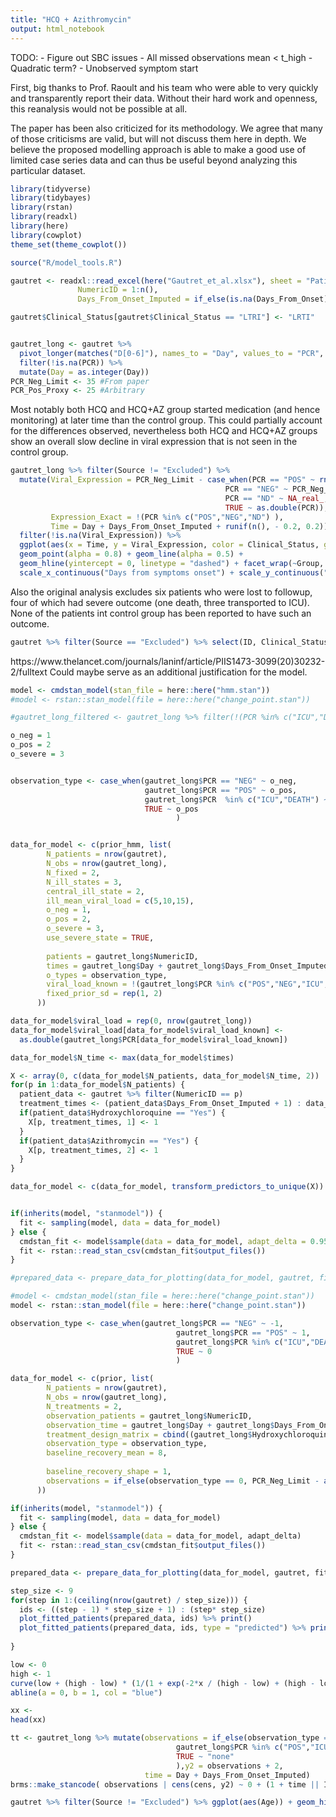 ---
title: "HCQ + Azithromycin"
output: html_notebook
---

TODO:
- Figure out SBC issues
- All missed observations mean < t_high
- Quadratic term?
- Unobserved symptom start

First, big thanks to Prof. Raoult and his team who were able to very quickly and transparently report their data. Without their hard work and openness, this reanalysis would not be possible at all.

The paper has been also criticized for its methodology. We agree that many of those criticisms are valid, but will not discuss them here in depth. We believe the proposed modelling approach is able to make a good use of limited case series data and can thus be useful beyond analyzing this particular dataset. 

```{r setup}
library(tidyverse)
library(tidybayes)
library(rstan)
library(readxl)
library(here)
library(cowplot)
theme_set(theme_cowplot())

source("R/model_tools.R")

```

```{r}
gautret <- readxl::read_excel(here("Gautret_et_al.xlsx"), sheet = "Patients", na = c("ND","Unknown", "NF")) %>% mutate(Group = if_else(Hydroxychloroquine == "No", "Control", if_else(Azithromycin == "No", "Hydroxychloroquine", "Hydroxychloroquine + Azithromycin")), 
               NumericID = 1:n(),
               Days_From_Onset_Imputed = if_else(is.na(Days_From_Onset) | Days_From_Onset == "-", as.integer(0), as.integer(Days_From_Onset)))

gautret$Clinical_Status[gautret$Clinical_Status == "LTRI"] <- "LRTI"


gautret_long <- gautret %>% 
  pivot_longer(matches("D[0-6]"), names_to = "Day", values_to = "PCR", names_prefix = "D") %>% 
  filter(!is.na(PCR)) %>%
  mutate(Day = as.integer(Day))
PCR_Neg_Limit <- 35 #From paper
PCR_Pos_Proxy <- 25 #Arbitrary
```

Most notably both HCQ and HCQ+AZ group started medication (and hence monitoring) at later time than the control group. This could partially account for the differences observed, nevertheless both HCQ and HCQ+AZ groups show an overall slow decline in viral expression that is not seen in the control group.

```{r, fig.cap="The per patient data as reported by Gautret et al. Each line is a single patient, for the treatment groups, the line starts at first dose. Viral expression is computed as 35 - CT, so that 0 corresponds to the detection limit. The control group contains some patients where the PCR is reported only as positive/negative. For this figure, positive tests were imputed as 10."}

gautret_long %>% filter(Source != "Excluded") %>% 
  mutate(Viral_Expression = PCR_Neg_Limit - case_when(PCR == "POS" ~ rnorm(n(), PCR_Pos_Proxy, 2),
                                                PCR == "NEG" ~ PCR_Neg_Limit,
                                                PCR == "ND" ~ NA_real_,
                                                TRUE ~ as.double(PCR)),
         Expression_Exact = !(PCR %in% c("POS","NEG","ND") ),
         Time = Day + Days_From_Onset_Imputed + runif(n(), - 0.2, 0.2)) %>%
  filter(!is.na(Viral_Expression)) %>%
  ggplot(aes(x = Time, y = Viral_Expression, color = Clinical_Status, group = ID)) + 
  geom_point(alpha = 0.8) + geom_line(alpha = 0.5) +
  geom_hline(yintercept = 0, linetype = "dashed") + facet_wrap(~Group, ncol = 2) +
  scale_x_continuous("Days from symptoms onset") + scale_y_continuous("Viral expression")
```


Also the original analysis excludes six patients who were lost to followup, four of which had severe outcome (one death, three transported to ICU). None of the patients int control group has been reported to have such an outcome.

```{r}
gautret %>% filter(Source == "Excluded") %>% select(ID, Clinical_Status, Hydroxychloroquine, Azithromycin, matches("D[0-6]"))
```


https://www.thelancet.com/journals/laninf/article/PIIS1473-3099(20)30232-2/fulltext Could maybe serve as an additional justification for the model.


```{r}
model <- cmdstan_model(stan_file = here::here("hmm.stan"))
#model <- rstan::stan_model(file = here::here("change_point.stan"))

#gautret_long_filtered <- gautret_long %>% filter(!(PCR %in% c("ICU","DEATH")))

o_neg = 1
o_pos = 2
o_severe = 3


observation_type <- case_when(gautret_long$PCR == "NEG" ~ o_neg,
                              gautret_long$PCR == "POS" ~ o_pos,
                              gautret_long$PCR  %in% c("ICU","DEATH") ~ o_severe,
                              TRUE ~ o_pos
                                     )


data_for_model <- c(prior_hmm, list(
        N_patients = nrow(gautret),
        N_obs = nrow(gautret_long),
        N_fixed = 2,
        N_ill_states = 3,
        central_ill_state = 2,
        ill_mean_viral_load = c(5,10,15),
        o_neg = 1,
        o_pos = 2,
        o_severe = 3,
        use_severe_state = TRUE,
        
        patients = gautret_long$NumericID,
        times = gautret_long$Day + gautret_long$Days_From_Onset_Imputed + 1,
        o_types = observation_type,
        viral_load_known = !(gautret_long$PCR %in% c("POS","NEG","ICU","DEATH")),
        fixed_prior_sd = rep(1, 2) 
      ))

data_for_model$viral_load = rep(0, nrow(gautret_long))
data_for_model$viral_load[data_for_model$viral_load_known] <- 
  as.double(gautret_long$PCR[data_for_model$viral_load_known])

data_for_model$N_time <- max(data_for_model$times)

X <- array(0, c(data_for_model$N_patients, data_for_model$N_time, 2))
for(p in 1:data_for_model$N_patients) {
  patient_data <- gautret %>% filter(NumericID == p)
  treatment_times <- (patient_data$Days_From_Onset_Imputed + 1) : data_for_model$N_time
  if(patient_data$Hydroxychloroquine == "Yes") {
    X[p, treatment_times, 1] <- 1
  }
  if(patient_data$Azithromycin == "Yes") {
    X[p, treatment_times, 2] <- 1
  }
}

data_for_model <- c(data_for_model, transform_predictors_to_unique(X))


if(inherits(model, "stanmodel")) {
  fit <- sampling(model, data = data_for_model)
} else {
  cmdstan_fit <- model$sample(data = data_for_model, adapt_delta = 0.95)
  fit <- rstan::read_stan_csv(cmdstan_fit$output_files())
}

#prepared_data <- prepare_data_for_plotting(data_for_model, gautret, fit)

```


```{r}
#model <- cmdstan_model(stan_file = here::here("change_point.stan"))
model <- rstan::stan_model(file = here::here("change_point.stan"))

observation_type <- case_when(gautret_long$PCR == "NEG" ~ -1,
                                     gautret_long$PCR == "POS" ~ 1,
                                     gautret_long$PCR %in% c("ICU","DEATH") ~ 2,
                                     TRUE ~ 0
                                     )

data_for_model <- c(prior, list(
        N_patients = nrow(gautret),
        N_obs = nrow(gautret_long),
        N_treatments = 2,
        observation_patients = gautret_long$NumericID,
        observation_time = gautret_long$Day + gautret_long$Days_From_Onset_Imputed,
        treatment_design_matrix = cbind((gautret_long$Hydroxychloroquine == "Yes") * gautret_long$Day, (gautret_long$Azithromycin == "Yes") * gautret_long$Day),
        observation_type = observation_type,
        baseline_recovery_mean = 8,
        
        baseline_recovery_shape = 1,
        observations = if_else(observation_type == 0, PCR_Neg_Limit - as.double(gautret_long$PCR), 0)
      ))

if(inherits(model, "stanmodel")) {
  fit <- sampling(model, data = data_for_model)
} else {
  cmdstan_fit <- model$sample(data = data_for_model, adapt_delta)
  fit <- rstan::read_stan_csv(cmdstan_fit$output_files())
}

prepared_data <- prepare_data_for_plotting(data_for_model, gautret, fit)

```



```{r}


step_size <- 9
for(step in 1:(ceiling(nrow(gautret) / step_size))) {
  ids <- ((step - 1) * step_size + 1) : (step* step_size)
  plot_fitted_patients(prepared_data, ids) %>% print()
  plot_fitted_patients(prepared_data, ids, type = "predicted") %>% print()
  
}
```

```{r}
low <- 0
high <- 1
curve(low + (high - low) * (1/(1 + exp(-2*x / (high - low) + (high - low) / 2))), from = low - 5, to = high + 5)
abline(a = 0, b = 1, col = "blue")
```


```{r}
xx <- 
head(xx)
```



```{r}
tt <- gautret_long %>% mutate(observations = if_else(observation_type == 0, PCR_Neg_Limit - as.double(gautret_long$PCR), 0), cens = case_when(PCR == "NEG" ~ "left",
                                     gautret_long$PCR %in% c("POS","ICU","DEATH") ~ "interval",
                                     TRUE ~ "none"
                                     ),y2 = observations + 2,
                              time = Day + Days_From_Onset_Imputed)
brms::make_stancode( observations | cens(cens, y2) ~ 0 + (1 + time || ID), data = tt)
```



```{r}
gautret %>% filter(Source != "Excluded") %>% ggplot(aes(Age)) + geom_histogram(binwidth = 10) + facet_wrap(~Group, ncol = 1)
```
